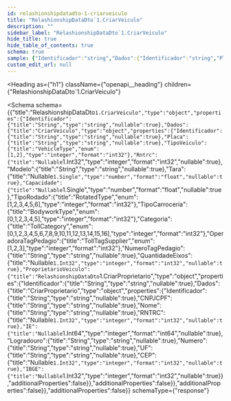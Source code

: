 ```yaml
---
id: relashionshipdatadto-1-criarveiculo
title: "RelashionshipDataDto`1.CriarVeiculo"
description: ""
sidebar_label: "RelashionshipDataDto`1.CriarVeiculo"
hide_title: true
hide_table_of_contents: true
schema: true
sample: {"Identificador":"string","Dados":{"Identificador":"string","Placa":"string","TipoVeiculo":1,"Rntrc":0,"Modelo":"string","Tara":0,"Capacidade":0,"TipoRodado":1,"TipoCarroceria":0,"Categoria":0,"OperadoraTagPedagio":1,"NumeroTagPedagio":"string","QuantidadeEixos":0,"ProprietarioVeiculo":{"Identificador":"string","Dados":{"Identificador":"string","CNPJCPF":"string","Nome":"string","RNTRC":0,"IE":0,"Logradouro":"string","Numero":"string","UF":"string","CEP":0,"IBGE":0}}}}
custom_edit_url: null
---
```



<Heading
  as={"h1"}
  className={"openapi__heading"}
  children={"RelashionshipDataDto`1.CriarVeiculo"}
>
</Heading>





<Schema
  schema={{"title":"RelashionshipDataDto`1.CriarVeiculo","type":"object","properties":{"Identificador":{"title":"String","type":"string","nullable":true},"Dados":{"title":"CriarVeiculo","type":"object","properties":{"Identificador":{"title":"String","type":"string","nullable":true},"Placa":{"title":"String","type":"string","nullable":true},"TipoVeiculo":{"title":"VehicleType","enum":[1,2],"type":"integer","format":"int32"},"Rntrc":{"title":"Nullable`1.Int32","type":"integer","format":"int32","nullable":true},"Modelo":{"title":"String","type":"string","nullable":true},"Tara":{"title":"Nullable`1.Single","type":"number","format":"float","nullable":true},"Capacidade":{"title":"Nullable`1.Single","type":"number","format":"float","nullable":true},"TipoRodado":{"title":"RotatedType","enum":[1,2,3,4,5,6],"type":"integer","format":"int32"},"TipoCarroceria":{"title":"BodyworkType","enum":[0,1,2,3,4,5],"type":"integer","format":"int32"},"Categoria":{"title":"TollCategory","enum":[0,1,2,3,4,5,6,7,8,9,10,11,12,13,14,15,16],"type":"integer","format":"int32"},"OperadoraTagPedagio":{"title":"TollTagSupplier","enum":[1,2,3],"type":"integer","format":"int32"},"NumeroTagPedagio":{"title":"String","type":"string","nullable":true},"QuantidadeEixos":{"title":"Nullable`1.Int32","type":"integer","format":"int32","nullable":true},"ProprietarioVeiculo":{"title":"RelashionshipDataDto`1.CriarProprietario","type":"object","properties":{"Identificador":{"title":"String","type":"string","nullable":true},"Dados":{"title":"CriarProprietario","type":"object","properties":{"Identificador":{"title":"String","type":"string","nullable":true},"CNPJCPF":{"title":"String","type":"string","nullable":true},"Nome":{"title":"String","type":"string","nullable":true},"RNTRC":{"title":"Nullable`1.Int32","type":"integer","format":"int32","nullable":true},"IE":{"title":"Nullable`1.Int64","type":"integer","format":"int64","nullable":true},"Logradouro":{"title":"String","type":"string","nullable":true},"Numero":{"title":"String","type":"string","nullable":true},"UF":{"title":"String","type":"string","nullable":true},"CEP":{"title":"Nullable`1.Int32","type":"integer","format":"int32","nullable":true},"IBGE":{"title":"Nullable`1.Int32","type":"integer","format":"int32","nullable":true}},"additionalProperties":false}},"additionalProperties":false}},"additionalProperties":false}},"additionalProperties":false}}
  schemaType={"response"}
>
  
</Schema>
            